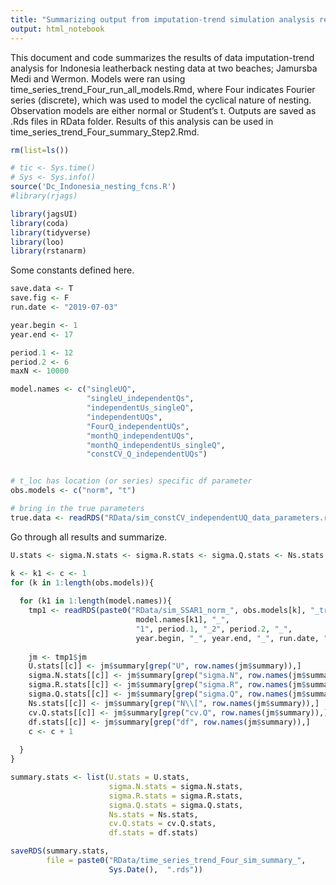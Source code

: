 ```yaml
---
title: "Summarizing output from imputation-trend simulation analysis results - Step 1"
output: html_notebook
---
```


This document and code summarizes the results of data imputation-trend analysis for Indonesia leatherback nesting data at two beaches; Jamursba Medi and Wermon. Models were ran using time_series_trend_Four_run_all_models.Rmd, where Four indicates Fourier series (discrete), which was used to model the cyclical nature of nesting. Observation models are either normal or Student's t.  Outputs are saved as .Rds files in RData folder. Results of this analysis can be used in time_series_trend_Four_summary_Step2.Rmd. 

```r
rm(list=ls())

# tic <- Sys.time()
# Sys <- Sys.info()
source('Dc_Indonesia_nesting_fcns.R')
#library(rjags)

library(jagsUI)
library(coda)
library(tidyverse)
library(loo)
library(rstanarm)
```


Some constants defined here.
```r
save.data <- T
save.fig <- F
run.date <- "2019-07-03"

year.begin <- 1
year.end <- 17

period.1 <- 12
period.2 <- 6
maxN <- 10000

model.names <- c("singleUQ", 
                 "singleU_independentQs",
                 "independentUs_singleQ", 
                 "independentUQs",
                 "FourQ_independentUQs", 
                 "monthQ_independentUQs",
                 "monthQ_independentUs_singleQ",
                 "constCV_Q_independentUQs")


# t_loc has location (or series) specific df parameter 
obs.models <- c("norm", "t") 

# bring in the true parameters
true.data <- readRDS("RData/sim_constCV_independentUQ_data_parameters.rds")

```

Go through all results and summarize.

```r
U.stats <- sigma.N.stats <- sigma.R.stats <- sigma.Q.stats <- Ns.stats <- cv.Q.stats <- df.stats <- list() 

k <- k1 <- c <- 1
for (k in 1:length(obs.models)){
  
  for (k1 in 1:length(model.names)){
    tmp1 <- readRDS(paste0("RData/sim_SSAR1_norm_", obs.models[k], "_trend_Four_", 
                            model.names[k1], "_",
                            "1", period.1, "_2", period.2, "_",
                            year.begin, "_", year.end, "_", run.date, ".rds"))
    
    jm <- tmp1$jm
    U.stats[[c]] <- jm$summary[grep("U", row.names(jm$summary)),]
    sigma.N.stats[[c]] <- jm$summary[grep("sigma.N", row.names(jm$summary)),]
    sigma.R.stats[[c]] <- jm$summary[grep("sigma.R", row.names(jm$summary)),]
    sigma.Q.stats[[c]] <- jm$summary[grep("sigma.Q", row.names(jm$summary)),]
    Ns.stats[[c]] <- jm$summary[grep("N\\[", row.names(jm$summary)),]
    cv.Q.stats[[c]] <- jm$summary[grep("cv.Q", row.names(jm$summary)),] 
    df.stats[[c]] <- jm$summary[grep("df", row.names(jm$summary)),] 
    c <- c + 1
    
  }
}

summary.stats <- list(U.stats = U.stats,
                      sigma.N.stats = sigma.N.stats,
                      sigma.R.stats = sigma.R.stats,
                      sigma.Q.stats = sigma.Q.stats,
                      Ns.stats = Ns.stats,
                      cv.Q.stats = cv.Q.stats,
                      df.stats = df.stats)

saveRDS(summary.stats, 
        file = paste0("RData/time_series_trend_Four_sim_summary_", 
                      Sys.Date(),  ".rds"))

```


